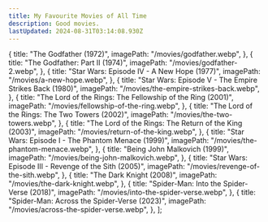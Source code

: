 ```yaml
---
title: My Favourite Movies of All Time
description: Good movies.
lastUpdated: 2024-08-31T03:14:08.930Z
---
```



  {
    title: "The Godfather (1972)",
    imagePath: "/movies/godfather.webp",
  },
  {
    title: "The Godfather: Part II (1974)",
    imagePath: "/movies/godfather-2.webp",
  },
  {
    title: "Star Wars: Episode IV - A New Hope (1977)",
    imagePath: "/movies/a-new-hope.webp",
  },
  {
    title: "Star Wars: Episode V - The Empire Strikes Back (1980)",
    imagePath: "/movies/the-empire-strikes-back.webp",
  },
  {
    title: "The Lord of the Rings: The Fellowship of the Ring (2001)",
    imagePath: "/movies/fellowship-of-the-ring.webp",
  },
  {
    title: "The Lord of the Rings: The Two Towers (2002)",
    imagePath: "/movies/the-two-towers.webp",
  },
  {
    title: "The Lord of the Rings: The Return of the King (2003)",
    imagePath: "/movies/return-of-the-king.webp",
  },
  {
    title: "Star Wars: Episode I - The Phantom Menace (1999)",
    imagePath: "/movies/the-phantom-menace.webp",
  },
  {
    title: "Being John Malkovich (1999)",
    imagePath: "/movies/being-john-malkovich.webp",
  },
  {
    title: "Star Wars: Episode III - Revenge of the Sith (2005)",
    imagePath: "/movies/revenge-of-the-sith.webp",
  },
  {
    title: "The Dark Knight (2008)",
    imagePath: "/movies/the-dark-knight.webp",
  },
  {
    title: "Spider-Man: Into the Spider-Verse (2018)",
    imagePath: "/movies/into-the-spider-verse.webp",
  },
  {
    title: "Spider-Man: Across the Spider-Verse (2023)",
    imagePath: "/movies/across-the-spider-verse.webp",
  },
];

<Favourites items={favouriteMovies} />
